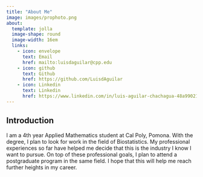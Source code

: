 ```yaml
---
title: "About Me"
image: images/prophoto.png
about:
  template: jolla
  image-shape: round
  image-width: 16em
  links: 
    - icon: envelope
      text: Email
      href: mailto:luisdaguilar@cpp.edu
    - icon: github
      text: Github
      href: https://github.com/LuisdAguilar
    - icon: Linkedin
      text: Linkedin
      href: https://www.linkedin.com/in/luis-aguilar-chachagua-48a990212/
---
```


## Introduction

I am a 4th year Applied Mathematics student at Cal Poly, Pomona. With the degree, I plan to look for work in the field of Biostatistics. My professional experiences so far have helped me decide that this is the industry I know I want to pursue. On top of these professional goals, I plan to attend a postgraduate program in the same field. I hope that this will help me reach further heights in my career.
